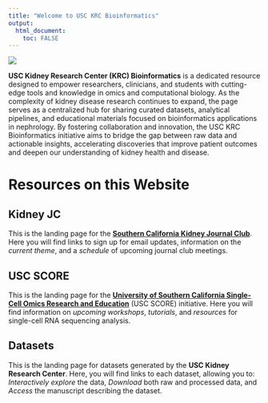 ---
title: "Welcome to USC KRC Bioinformatics"
output: 
  html_document:
    toc: FALSE
---

![](`r here::here("Images", "USC3.jpg")`)

**USC Kidney Research Center (KRC) Bioinformatics** is a dedicated resource designed to empower researchers, clinicians, and students with cutting-edge tools and knowledge in omics and computational biology. As the complexity of kidney disease research continues to expand, the page serves as a centralized hub for sharing curated datasets, analytical pipelines, and educational materials focused on bioinformatics applications in nephrology. By fostering collaboration and innovation, the USC KRC Bioinformatics initiative aims to bridge the gap between raw data and actionable insights, accelerating discoveries that improve patient outcomes and deepen our understanding of kidney health and disease.

# Resources on this Website

## Kidney JC

This is the landing page for the [**Southern California Kidney Journal Club**](https://jwnelsonlab.github.io/mywebsite/kidneyjc.html). Here you will find links to sign up for email updates, information on the *current theme*, and a *schedule* of upcoming journal club meetings.

## USC SCORE

This is the landing page for the [**University of Southern California Single-Cell Omics Research and Education**](https://jwnelsonlab.github.io/mywebsite/score.html) (USC SCORE) initiative. Here you will find information on *upcoming workshops*, *tutorials*, and *resources* for single-cell RNA sequencing analysis.

## Datasets

This is the landing page for datasets generated by the **USC Kidney Research Center**. Here, you will find links to each dataset, allowing you to: *Interactively explore* the data, *Download* both raw and processed data, and *Access* the manuscript describing the dataset.


